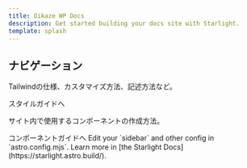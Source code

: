 ```yaml
---
title: Oikaze WP Docs
description: Get started building your docs site with Starlight.
template: splash
---
```



## ナビゲーション

<CardGrid>
  <Card title="スタイルガイド" icon="pencil">
    <p>Tailwindの仕様、カスタマイズ方法、記述方法など。</p>
    <LinkButton href="/guides/font-family/" icon="right-arrow">
      スタイルガイドへ
    </LinkButton>
  </Card>
  <Card title="コンポーネントガイド" icon="add-document">
    <p>サイト内で使用するコンポーネントの作成方法。</p>
    <LinkButton href="/component-guides/link-button/" icon="right-arrow">
      コンポーネントガイドへ
    </LinkButton>
  </Card>
  <Card title="Configure your site" icon="setting">
    Edit your `sidebar` and other config in `astro.config.mjs`.
  </Card>
  <Card title="Read the docs" icon="open-book">
    Learn more in [the Starlight Docs](https://starlight.astro.build/).
  </Card>
</CardGrid>
